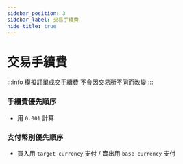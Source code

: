 ```yaml
---
sidebar_position: 3
sidebar_label: 交易手續費
hide_title: true
---
```



# 交易手續費

:::info
模擬訂單成交手續費 不會因交易所不同而改變
:::

### 手續費優先順序

- 用 `0.001` 計算

### 支付幣別優先順序

- 買入用 `target currency` 支付 / 賣出用 `base currency` 支付
